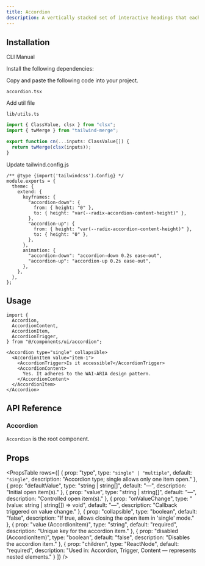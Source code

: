 ```yaml
---
title: Accordion
description: A vertically stacked set of interactive headings that each reveal a section of content.
---
```


<ComponentPreview
  name="accordion-demo"
  className="[&_.preview>[data-orientation=vertical]]:sm:max-w-[70%]"
  description="An accessible accordion component built with Radix UI"
/>

## Installation

<Tabs defaultValue="cli" className="w-full">
  <TabsList>
    <TabsTrigger value="cli">CLI</TabsTrigger>
    <TabsTrigger value="manual">Manual</TabsTrigger>
  </TabsList>
  <TabsContent value="cli">
    <PkgOptions name="accordion" />
  </TabsContent>
  <TabsContent value="manual">
    <Steps>

<Step>Install the following dependencies:</Step>
<DepsOptions name="@radix-ui/react-accordion" />

<Step>Copy and paste the following code into your project.</Step>
<p>
  <code>accordion.tsx</code>
</p>
<ComponentSource name="accordion" />

<Step>Add util file</Step>

<p>
  <code>lib/utils.ts</code>
</p>

```jsx
import { ClassValue, clsx } from "clsx";
import { twMerge } from "tailwind-merge";

export function cn(...inputs: ClassValue[]) {
  return twMerge(clsx(inputs));
}
```

<Step>Update tailwind.config.js</Step>

```tsx
/** @type {import('tailwindcss').Config} */
module.exports = {
  theme: {
    extend: {
      keyframes: {
        "accordion-down": {
          from: { height: "0" },
          to: { height: "var(--radix-accordion-content-height)" },
        },
        "accordion-up": {
          from: { height: "var(--radix-accordion-content-height)" },
          to: { height: "0" },
        },
      },
      animation: {
        "accordion-down": "accordion-down 0.2s ease-out",
        "accordion-up": "accordion-up 0.2s ease-out",
      },
    },
  },
};
```

</Steps>
  </TabsContent>
</Tabs>

## Usage

```tsx
import {
  Accordion,
  AccordionContent,
  AccordionItem,
  AccordionTrigger,
} from "@/components/ui/accordion";
```

```tsx
<Accordion type="single" collapsible>
  <AccordionItem value="item-1">
    <AccordionTrigger>Is it accessible?</AccordionTrigger>
    <AccordionContent>
      Yes. It adheres to the WAI-ARIA design pattern.
    </AccordionContent>
  </AccordionItem>
</Accordion>
```

## API Reference

### Accordion

`Accordion` is the root component.

## Props

<PropsTable
  rows={[
    {
      prop: "type",
      type: `"single" | "multiple"`,
      default: `"single"`,
      description: "Accordion type; single allows only one item open."
    },
    {
      prop: "defaultValue",
      type: "string | string[]",
      default: "—",
      description: "Initial open item(s)."
    },
    {
      prop: "value",
      type: "string | string[]",
      default: "—",
      description: "Controlled open item(s)."
    },
    {
      prop: "onValueChange",
      type: "(value: string | string[]) => void",
      default: "—",
      description: "Callback triggered on value change."
    },
    {
      prop: "collapsible",
      type: "boolean",
      default: "false",
      description: "If true, allows closing the open item in 'single' mode."
    },
    {
      prop: "value (AccordionItem)",
      type: "string",
      default: "required",
      description: "Unique key for the accordion item."
    },
    {
      prop: "disabled (AccordionItem)",
      type: "boolean",
      default: "false",
      description: "Disables the accordion item."
    },
    {
      prop: "children",
      type: "ReactNode",
      default: "required",
      description: "Used in: Accordion, Trigger, Content — represents nested elements."
    }
  ]}
/>


